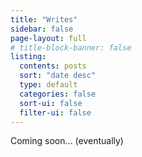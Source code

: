 ```yaml
---
title: "Writes"
sidebar: false
page-layout: full
# title-block-banner: false
listing:
  contents: posts
  sort: "date desc"
  type: default
  categories: false
  sort-ui: false
  filter-ui: false
---
```


Coming soon... (eventually)
